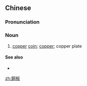 {{also|铜板}}
==Chinese==
{{zh-forms|s=铜板}}

===Pronunciation===
{{zh-pron
|m=tóngbǎn
|c=tung4 baan2
|mn=qz:tâng-pán/xm,zz:tông-pán
|cat=n
}}

===Noun===
{{zh-noun}}

# [[copper]] [[coin]]; [[copper]]; copper plate

====See also====
* {{zh-l|銅錢}}

[[zh:銅板]]